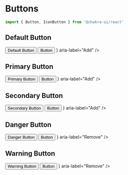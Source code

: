 
<Meta title="StyleGuide/Buttons" />

# Buttons

```jsx
import { Button, IconButton } from '@chakra-ui/react'
```

## Default Button

<Canvas>
  <Story name="Default">
    <ButtonGroup>
      <Button>Default Button</Button>
      <Button isLoading>Button</Button>
      <IconButton icon={<HiPlus />} aria-label="Add" />
    </ButtonGroup>
  </Story>
</Canvas>

## Primary Button

<Canvas>
  <Story name="Primary">
    <ButtonGroup>
      <Button variant="@primary">Primary Button</Button>
      <Button variant="@primary" isLoading>Button</Button>
      <IconButton variant="@primary" icon={<HiPlus />} aria-label="Add" />
    </ButtonGroup>
  </Story>
</Canvas>

## Secondary Button

<Canvas>
  <Story name="Secondary">
    <ButtonGroup>
      <Button variant="@secondary">Secondary Button</Button>
      <Button variant="@secondary" isLoading>Button</Button>
      <IconButton variant="@secondary" icon={<HiPlus />} aria-label="Add" />
    </ButtonGroup>
  </Story>
</Canvas>

## Danger Button

<Canvas>
  <Story name="Danger">
    <ButtonGroup>
      <Button variant="@danger">Danger Button</Button>
      <Button variant="@danger" isLoading>Button</Button>
      <IconButton variant="@danger" icon={<HiMinus />} aria-label="Remove" />
    </ButtonGroup>
  </Story>
</Canvas>

## Warning Button

<Canvas>
  <Story name="Warning">
    <ButtonGroup>
      <Button variant="@warning">Warning Button</Button>
      <Button variant="@warning" isLoading>Button</Button>
      <IconButton variant="@warning" icon={<HiMinus />} aria-label="Remove" />
    </ButtonGroup>
  </Story>
</Canvas>
